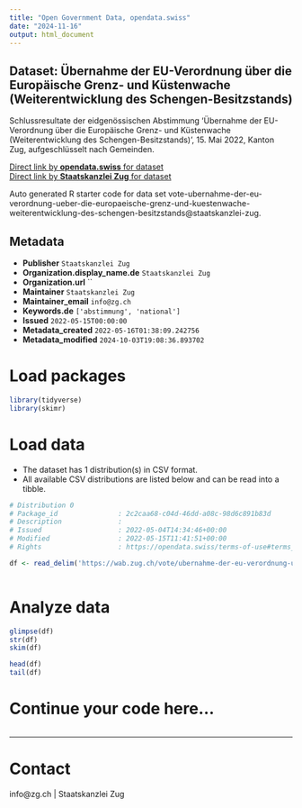 ```yaml
---
title: "Open Government Data, opendata.swiss"
date: "2024-11-16"
output: html_document
---
```


## Dataset: Übernahme der EU-Verordnung über die Europäische Grenz- und Küstenwache (Weiterentwicklung des Schengen-Besitzstands)

Schlussresultate der eidgenössischen Abstimmung 'Übernahme der EU-Verordnung über die Europäische Grenz- und Küstenwache (Weiterentwicklung des Schengen-Besitzstands)', 15. Mai 2022, Kanton Zug, aufgeschlüsselt nach Gemeinden.

[Direct link by **opendata.swiss** for dataset](https://opendata.swiss/de/dataset/ubernahme-der-eu-verordnung-uber-die-europaische-grenz-und-kustenwache-weiterentwicklung-des-sc)<br>
[Direct link by **Staatskanzlei Zug** for dataset](https://wab.zug.ch/vote/ubernahme-der-eu-verordnung-ueber-die-europaeische-grenz-und-kuestenwache-weiterentwicklung-des-schengen-besitzstands/data)

Auto generated R starter code for data set vote-ubernahme-der-eu-verordnung-ueber-die-europaeische-grenz-und-kuestenwache-weiterentwicklung-des-schengen-besitzstands@staatskanzlei-zug.

## Metadata

- **Publisher** `Staatskanzlei Zug`
- **Organization.display_name.de** `Staatskanzlei Zug`
- **Organization.url** ``
- **Maintainer** `Staatskanzlei Zug`
- **Maintainer_email** `info@zg.ch`
- **Keywords.de** `['abstimmung', 'national']`
- **Issued** `2022-05-15T00:00:00`
- **Metadata_created** `2022-05-16T01:38:09.242756`
- **Metadata_modified** `2024-10-03T19:08:36.893702`


# Load packages

```r

library(tidyverse)
library(skimr)

```

# Load data

-   The dataset has 1 distribution(s) in CSV format.
-   All available CSV distributions are listed below and can be read into a tibble.

```r

# Distribution 0
# Package_id               : 2c2caa68-c04d-46dd-a08c-98d6c891b83d
# Description              : 
# Issued                   : 2022-05-04T14:34:46+00:00
# Modified                 : 2022-05-15T11:41:51+00:00
# Rights                   : https://opendata.swiss/terms-of-use#terms_by

df <- read_delim('https://wab.zug.ch/vote/ubernahme-der-eu-verordnung-ueber-die-europaeische-grenz-und-kuestenwache-weiterentwicklung-des-schengen-besitzstands/data-csv')



```

# Analyze data

```r

glimpse(df)
str(df)
skim(df)

head(df)
tail(df)

```

# Continue your code here...

```r

```

------------------------------------------------------------------------

# Contact

info@zg.ch | Staatskanzlei Zug
